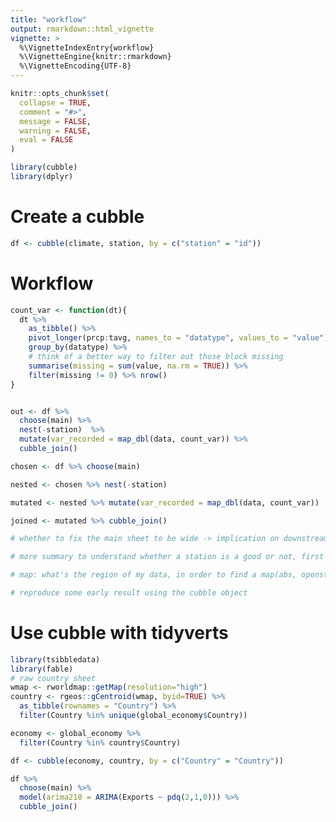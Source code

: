 ```yaml
---
title: "workflow"
output: rmarkdown::html_vignette
vignette: >
  %\VignetteIndexEntry{workflow}
  %\VignetteEngine{knitr::rmarkdown}
  %\VignetteEncoding{UTF-8}
---
```


```r
knitr::opts_chunk$set(
  collapse = TRUE,
  comment = "#>",
  message = FALSE, 
  warning = FALSE,
  eval = FALSE
)
```

```r
library(cubble)
library(dplyr)
```

# Create a cubble


```r
df <- cubble(climate, station, by = c("station" = "id"))
```

# Workflow

```r
count_var <- function(dt){
  dt %>% 
    as_tibble() %>% 
    pivot_longer(prcp:tavg, names_to = "datatype", values_to = "value") %>% 
    group_by(datatype) %>% 
    # think of a better way to filter out those block missing
    summarise(missing = sum(value, na.rm = TRUE)) %>% 
    filter(missing != 0) %>% nrow()
}


out <- df %>% 
  choose(main) %>% 
  nest(-station)  %>%
  mutate(var_recorded = map_dbl(data, count_var)) %>% 
  cubble_join()

chosen <- df %>% choose(main) 

nested <- chosen %>% nest(-station)  

mutated <- nested %>% mutate(var_recorded = map_dbl(data, count_var)) 

joined <- mutated %>% cubble_join()

# whether to fix the main sheet to be wide -> implication on downstream operation

# more summary to understand whether a station is a good or not, first time/ end time, count proportion of missing/complete

# map: what's the region of my data, in order to find a map(abs, openstreetmap, ...) to plot

# reproduce some early result using the cubble object
```



# Use cubble with tidyverts

```r
library(tsibbledata)
library(fable)
# raw country sheet
wmap <- rworldmap::getMap(resolution="high")
country <- rgeos::gCentroid(wmap, byid=TRUE) %>% 
  as_tibble(rownames = "Country") %>% 
  filter(Country %in% unique(global_economy$Country))

economy <- global_economy %>%
  filter(Country %in% country$Country)

df <- cubble(economy, country, by = c("Country" = "Country"))

df %>% 
  choose(main) %>% 
  model(arima210 = ARIMA(Exports ~ pdq(2,1,0))) %>% 
  cubble_join()

```

